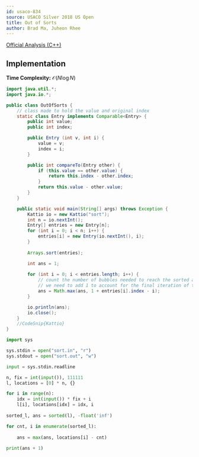 ```yaml
---
id: usaco-834
source: USACO Silver 2018 US Open
title: Out of Sorts
author: Brad Ma, Juheon Rhee
---
```


[Official Analysis (C++)](http://www.usaco.org/current/data/sol_sort_silver_open18.html)

## Implementation

**Time Complexity:** $\mathcal{O}(N \log N)$

<LanguageSection>
<JavaSection>

```java
import java.util.*;
import java.io.*;

public class OutOfSorts {
	// class made to hold the value and original index
	static class Entry implements Comparable<Entry> {
		public int value;
		public int index;

		public Entry (int v, int i) {
			value = v;
			index = i;
		}

		public int compareTo(Entry other) { 
			if (this.value == other.value) {
				return this.index - other.index;
			}
			return this.value - other.value;
		}
	}

	public static void main(String[] args) throws Exception {
		Kattio io = new Kattio("sort");
		int n = io.nextInt();
		Entry[] entries = new Entry[n];
		for (int i = 0; i < n; i++) {
			entries[i] = new Entry(io.nextInt(), i);
		}
				      
		Arrays.sort(entries); 

		int ans = 1;
				      
		for (int i = 0; i < entries.length; i++) {
			// count the number of bubbles needed to reach the sorted array
			// we need to add 1 to account for the final iteration of the algorithm
			ans = Math.max(ans, 1 + entries[i].index - i);
		}

		io.println(ans);
		io.close();
	}
	//CodeSnip{Kattio}
}
```
</JavaSection>

<PySection>

```python
import sys

sys.stdin = open("sort.in", "r")
sys.stdout = open("sort.out", "w")

input = sys.stdin.readline

n, fix = int(input()), 111111
l, locations = [0] * n, {}

for i in range(n):
    idx = int(input()) * fix + i
    l[i], locations[idx] = idx, i
    
sorted_l, ans = sorted(l), -float('inf')

for cnt, i in enumerate(sorted_l):
  
    ans = max(ans, locations[i] - cnt)
    
print(ans + 1)
```

</PySection>
</LanguageSection>

